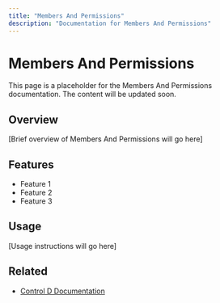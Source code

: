 ```yaml
---
title: "Members And Permissions"
description: "Documentation for Members And Permissions"
---
```


# Members And Permissions

This page is a placeholder for the Members And Permissions documentation. The content will be updated soon.

## Overview

[Brief overview of Members And Permissions will go here]

## Features

- Feature 1
- Feature 2
- Feature 3

## Usage

[Usage instructions will go here]

## Related

- [Control D Documentation](https://docs.controld.com/)
